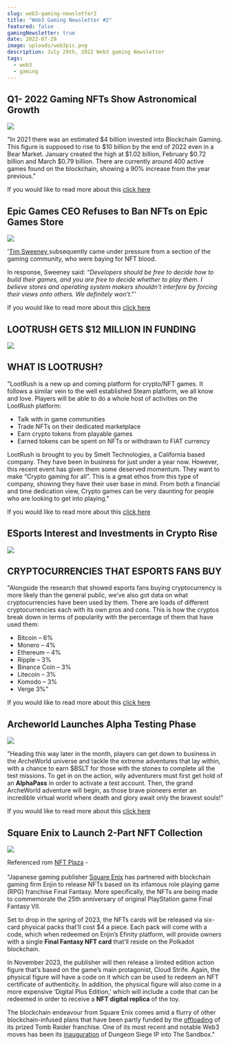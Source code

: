 ```yaml
---
slug: web3-gaming-newsletter2
title: "Web3 Gaming Newsletter #2"
featured: false
gamingNewsletter: true
date: 2022-07-29
image: uploads/web3pic.png
description: July 29th, 2022 Web3 gaming Newsletter
tags:
  - web3
  - gaming
---
```

## Q1- 2022 Gaming NFTs Show Astronomical Growth

![](uploads/sandbox.jpg)

"In 2021 there was an estimated $4 billion invested into Blockchain Gaming. This figure is supposed to rise to $10 billion by the end of 2022 even in a Bear Market. January created the high at $1.02 billion, February $0.72 billion and March $0.79 billion. There are currently around 400 active games found on the blockchain, showing a 90% increase from the year previous."

If you would like to read more about this [click here](https://www.esports.net/news/q1-show-astronomical-investment-growth/)

## Epic Games CEO Refuses to Ban NFTs on Epic Games Store

![](uploads/epic-games-768x432.jpg)

'[Tim Sweeney ](https://en.wikipedia.org/wiki/Tim_Sweeney_(game_developer))subsequently came under pressure from a section of the gaming community, who were baying for NFT blood.

In response, Sweeney said: *“Developers should be free to decide how to build their games, and you are free to decide whether to play them. I believe stores and operating system makers shouldn’t interfere by forcing their views onto others. We definitely won’t."'*

If you would like to read more about this [click here](https://nftnewstoday.com/2022/07/24/epic-games-ceo-tim-sweeney-refuses-to-ban-nfts-on-epic-games-store/)

## LOOTRUSH GETS $12 MILLION IN FUNDING

![](uploads/lootrush.jpg)

## WHAT IS LOOTRUSH?

"LootRush is a new up and coming platform for crypto/NFT games. It follows a similar vein to the well established Steam platform, we all know and love. Players will be able to do a whole host of activities on the LootRush platform:

* Talk with in game communities
* Trade NFTs on their dedicated marketplace
* Earn crypto tokens from playable games
* Earned tokens can be spent on NFTs or withdrawn to FIAT currency

LootRush is brought to you by Smelt Technologies, a California based company. They have been in business for just under a year now. However, this recent event has given them some deserved momentum. They want to make “Crypto gaming for all”. This is a great ethos from this type of company, showing they have their user base in mind. From both a financial and time dedication view, Crypto games can be very daunting for people who are looking to get into playing."[](https://www.esports.net/news/crypto-gaming/lootrush-gets-12-miliion-funding/)

If you would like to read more about this [click here](https://www.esports.net/news/crypto-gaming/lootrush-gets-12-miliion-funding/)

## ESports Interest and Investments in Crypto Rise

![](uploads/esports-fans.jpg)

## **CRYPTOCURRENCIES THAT ESPORTS FANS BUY**

"Alongside the research that showed esports fans buying cryptocurrency is more likely than the general public, we’ve also got data on what cryptocurrencies have been used by them. There are loads of different cryptocurrencies each with its own pros and cons. This is how the cryptos break down in terms of popularity with the percentage of them that have used them:

* Bitcoin – 6%
* Monero – 4%
* Ethereum – 4%
* Ripple – 3%
* Binance Coin – 3%
* Litecoin – 3%
* Komodo – 3%
* Verge 3%"

If you would like to read more about this [click here](https://www.esports.net/news/esports-fans-buying-cryptocurrency-on-the-rise-according-to-poll/)

## Archeworld Launches Alpha Testing Phase

![](uploads/join-the-action-as-archeworld-launches-its-alpha-testing-phase2.jpg)

"Heading this way later in the month, players can get down to business in the ArcheWorld universe and tackle the extreme adventures that lay within, with a chance to earn $BSLT for those with the stones to complete all the test missions. To get in on the action, wily adventurers must first get hold of an **AlphaPass** in order to activate a test account. Then, the grand ArcheWorld adventure will begin, as those brave pioneers enter an incredible virtual world where death and glory await only the bravest souls!"

If you would like to read more about this [click here](https://nftplazas.com/archeworld-alpha-testing-phase/)

## Square Enix to Launch 2-Part NFT Collection

![](uploads/square-enix-to-launch-two-part-final-fantasy-nfts.jpg)

Referenced rom [NFT Plaza](https://nftplazas.com/square-enix-final-fantasy-nfts/) -\
\
"Japanese gaming publisher [Square Enix](https://twitter.com/SquareEnix) has partnered with blockchain gaming firm Enjin to release NFTs based on its infamous role playing game (RPG) franchise Final Fantasy. More specifically, the NFTs are being made to commemorate the 25th anniversary of original PlayStation game Final Fantasy VII.

Set to drop in the spring of 2023, the NFTs cards will be released via six-card physical packs that’ll cost $4 a piece. Each pack will come with a code, which when redeemed on Enjin’s Efinity platform, will provide owners with a single **Final Fantasy NFT card** that’ll reside on the Polkadot blockchain.

In November 2023, the publisher will then release a limited edition action figure that’s based on the game’s main protagonist, Cloud Strife. Again, the physical figure will have a code on it which can be used to redeem an NFT certificate of authenticity. In addition, the physical figure will also come in a more expensive ‘Digital Plus Edition,’ which will include a code that can be redeemed in order to receive a **NFT digital replica** of the toy.

The blockchain endeavour from Square Enix comes amid a flurry of other blockchain-infused plans that have been partly funded by the [offloading](https://nftplazas.com/square-enix-offloads-tomb-raider-to-fund-blockchain-initiatives/) of its prized Tomb Raider franchise. One of its most recent and notable Web3 moves has been its [inauguration](https://nftplazas.com/rpg-dungeon-siege-ip-added-to-the-sandbox/) of Dungeon Siege IP into The Sandbox."
